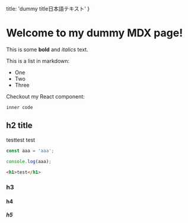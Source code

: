   title: 'dummy title日本語テキスト'
}

# Welcome to my dummy MDX page!

This is some **bold** and _italics_ text.

This is a list in markdown:

- One
- Two
- Three

Checkout my React component:

`inner code`

## h2 title

testtest
test

```js
const aaa = 'aaa';

console.log(aaa);
```

```html
<h1>test</h1>
```

### h3

#### h4

##### h5